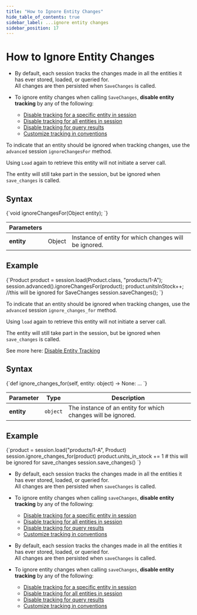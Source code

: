 ---
title: "How to Ignore Entity Changes"
hide_table_of_contents: true
sidebar_label: ...ignore entity changes
sidebar_position: 17
---




# How to Ignore Entity Changes
<LanguageSwitcher supportedLanguages={supportedLanguages} />
<LanguageContent language="csharp">

<Admonition type="note" title="">

* By default, each session tracks the changes made in all the entities it has ever stored, loaded, or queried for.  
  All changes are then persisted when `SaveChanges` is called.

* To ignore entity changes when calling `SaveChanges`, **disable entity tracking** by any of the following:
    * [Disable tracking for a specific entity in session](../../../client-api/session/configuration/how-to-disable-tracking.mdx#disable-tracking-a-specific-entity-in-session)
    * [Disable tracking for all entities in session](../../../client-api/session/configuration/how-to-disable-tracking.mdx#disable-tracking-all-entities-in-session)
    * [Disable tracking for query results](../../../client-api/session/configuration/how-to-disable-tracking.mdx#disable-tracking-query-results)
    * [Customize tracking in conventions](../../../client-api/session/configuration/how-to-disable-tracking.mdx#customize-tracking-in-conventions)
</Admonition>

</LanguageContent>
<LanguageContent language="java">


To indicate that an entity should be ignored when tracking changes, 
use the `advanced` session `ignoreChangesFor` method.  

Using `Load` again to retrieve this entity will not initiate a server call.  

The entity will still take part in the session, but be ignored when `save_changes` is called.  

## Syntax

<TabItem value="ignore_changes_1" label="ignore_changes_1">
<CodeBlock language="java">
{`void ignoreChangesFor(Object entity);
`}
</CodeBlock>
</TabItem>

| Parameters | | |
| ------------- | ------------- | ----- |
| **entity** | Object | Instance of entity for which changes will be ignored. |


## Example

<TabItem value="ignore_changes_2" label="ignore_changes_2">
<CodeBlock language="java">
{`Product product = session.load(Product.class, "products/1-A");
session.advanced().ignoreChangesFor(product);
product.unitsInStock++; //this will be ignored for SaveChanges
session.saveChanges();
`}
</CodeBlock>
</TabItem>


</LanguageContent>
<LanguageContent language="python">


To indicate that an entity should be ignored when tracking changes, 
use the `advanced` session `ignore_changes_for` method.  

Using `load` again to retrieve this entity will not initiate a server call.  

The entity will still take part in the session, but be ignored when `save_changes` is called.  

See more here: [Disable Entity Tracking](../../../client-api/session/configuration/how-to-disable-tracking.mdx)

## Syntax

<TabItem value="ignore_changes_1" label="ignore_changes_1">
<CodeBlock language="python">
{`def ignore_changes_for(self, entity: object) -> None: ...
`}
</CodeBlock>
</TabItem>

| Parameter | Type | Description |
| - | - | - |
| **entity** | `object` | The instance of an entity for which changes will be ignored. |

## Example

<TabItem value="ignore_changes_2" label="ignore_changes_2">
<CodeBlock language="python">
{`product = session.load("products/1-A", Product)
session.ignore_changes_for(product)
product.units_in_stock += 1  # this will be ignored for save_changes
session.save_changes()
`}
</CodeBlock>
</TabItem>


</LanguageContent>
<LanguageContent language="php">

<Admonition type="note" title="">

* By default, each session tracks the changes made in all the entities it has ever stored, loaded, or queried for.  
  All changes are then persisted when `saveChanges` is called.

* To ignore entity changes when calling `saveChanges`, **disable entity tracking** by any of the following:
    * [Disable tracking for a specific entity in session](../../../client-api/session/configuration/how-to-disable-tracking.mdx#disable-tracking-a-specific-entity-in-session)
    * [Disable tracking for all entities in session](../../../client-api/session/configuration/how-to-disable-tracking.mdx#disable-tracking-all-entities-in-session)
    * [Disable tracking for query results](../../../client-api/session/configuration/how-to-disable-tracking.mdx#disable-tracking-query-results)
    * [Customize tracking in conventions](../../../client-api/session/configuration/how-to-disable-tracking.mdx#customize-tracking-in-conventions)
</Admonition>

</LanguageContent>
<LanguageContent language="nodejs">

<Admonition type="note" title="">

* By default, each session tracks the changes made in all the entities it has ever stored, loaded, or queried for.  
  All changes are then persisted when `saveChanges` is called.

* To ignore entity changes when calling `saveChanges`, **disable entity tracking** by any of the following:
    * [Disable tracking for a specific entity in session](../../../client-api/session/configuration/how-to-disable-tracking.mdx#disable-tracking-a-specific-entity-in-session)
    * [Disable tracking for all entities in session](../../../client-api/session/configuration/how-to-disable-tracking.mdx#disable-tracking-all-entities-in-session)
    * [Disable tracking for query results](../../../client-api/session/configuration/how-to-disable-tracking.mdx#disable-tracking-query-results)
    * [Customize tracking in conventions](../../../client-api/session/configuration/how-to-disable-tracking.mdx#customize-tracking-in-conventions)
</Admonition>

</LanguageContent>

<!---
### Session
- [What is a Session and How Does it Work](../../../client-api/session/what-is-a-session-and-how-does-it-work)
- [How to Check if Entity has Changed](../../../client-api/session/how-to/check-if-entity-has-changed)
- [How to Check if There are Any Changes on a Session](../../../client-api/session/how-to/check-if-there-are-any-changes-on-a-session)
- [Evict Entity From a Session](../../../client-api/session/how-to/evict-entity-from-a-session)
- [Refresh Entity](../../../client-api/session/how-to/refresh-entity)


-->